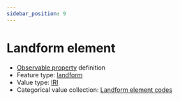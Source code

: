 ```yaml
---
sidebar_position: 9
---
```



# Landform element

- [Observable property](/viewers/dawe-vocabs?uri=https://linked.data.gov.au/def/nrm/9d4f8a2d-8e77-42dd-857b-0ecbc9c85696) definition
- Feature type: [landform](http://linked.data.gov.au/def/tern-cv/2cf3ed29-440e-4a50-9bbc-5aab30df9fcd)
- Value type: [IRI](https://w3id.org/tern/ontologies/tern/IRI)
- Categorical value collection: [Landform element codes](/viewers/dawe-vocabs?uri=https://linked.data.gov.au/def/nrm/c1a58967-cb12-4c2c-a7ca-9cee2589919c)

<Example
  protocolModule="plot-soil-description"
  observableProperty="https://linked.data.gov.au/def/nrm/9d4f8a2d-8e77-42dd-857b-0ecbc9c85696"
/>
